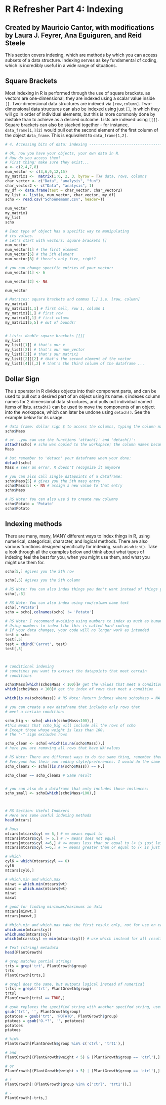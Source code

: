 # R Refresher Part 4: Indexing

## Created by Mauricio Cantor, with modifications by Laura J. Feyrer, Ana Eguiguren, and Reid Steele

This section covers indexing, which are methods by which you can access subsets of a data structure. Indexing serves as key fundamental of coding, which is incredibly useful in a wide range of situations.

## Square Brackets

Most indexing in R is performed through the use of square brackets. as vectors are one-dimensional, they are indexed using a scalar value inside `[]`. Two-dimensional data structures are indexed via `[row,column]`. Two-dimensional data structures can also be indexed using just `[]`, in which they will go in order of individual elements, but this is more commonly done by mistake than to achieve as a desired outcome. Lists are indexed using `[[]]`. Square brackets can also be stacked together - for instance, `data_frame[1,][2]` would pull out the second element of the first column of the object `data_frame`. This is equivalent to `data_frame[1,2]`.

```r
# 4. Accessing bits of data: indexing ------------------------------------------

# Ok, now you have your objects, your own data in R.
# How do you access them?
# First thing: make sure they exist...
a <- c(2,4,7,8)
num_vector <- c(3,6,9,12,15)
my_matrix1 <-  matrix(1:6, 2, 3, byrow = T)# data, rows, columns
char_vector <- c("Data", "analysis", "fun")
char_vector2 <- c("Data", "analysis", 1)
my_df <- data.frame(test = char_vector, char_vector2)
my_list <- list(a, num_vector, char_vector, my_df)
scho <- read.csv("Schoenemann.csv", header=T)

num_vector
my_matrix1
my_list
scho

# Each type of object has a specific way to manipulating 
# its values.
# Let's start with vectors: square brackets []
num_vector
num_vector[1] # the first element
num_vector[5] # the 5th element
num_vector[8] # there's only five, right?

# you can change specific entries of your vector:
num_vector[1] <- 6

num_vector[2] <- NA 

num_vector

# Matrices: square brackets and commas [,] i.e. [row, column]
my_matrix1
my_matrix1[1,1] # first cell, row 1, column 1
my_matrix1[1,] # first row
my_matrix1[,1] # first column
my_matrix1[5,5] # out of bounds!


# Lists: double square brackets [[]]
my_list
my_list[[1]] # that's our x
my_list[[2]] # that's our num_vector
my_list[[3]] # that's our matrix1
my_list[[2]][2] # that's the second element of the vector
my_list[[4]][,2] # that's the third column of the dataframe ...

```

## Dollar Sign
The `$` operator in R divides objects into their component parts, and can be used to pull out a desired part of an object using its name. `$` indexes column names for 2 dimensional data structures, and pulls out individual named items of lists. `attach()` can be used to move the components of an object into the workspace, which can later be undone using `detach()`. See the example below for its usage. 

```r
# data frame: dollar sign $ to access the columns, typing the column names
scho$Mass

# or...you can use the functions 'attach()' and 'detach()':
attach(scho) # scho was copied to the workspace; the column names became objects and we can simply access them by typing their names
Mass

# but remember to 'detach' your dataframe when your done:
detach(scho)
Mass # see? an error, R doesn't recognize it anymore

# you can also call single datapoints of a dataframe:
scho$Mass[5] # gives you the 5th mass entry
scho$Mass[5] <- NA # assign a new value to that entry
scho$Mass

# RS Note: You can also use $ to create new columns
scho$Potato = 'Potato'
scho$Potato

```

## Indexing methods

There are many, many, MANY different ways to index things in R, using numerical, categorical, character, and logical methods. There are also various functions designed specifically for indexing, such as `which()`. Take a look through all the examples below and think about what types of indexing feel the best for you, when you might use them, and what you might use them for.

```r
scho[5,] #gives you the 5th row

scho[,5] #gives you the 5th column

# RS Note: You can also index things you don't want instead of things you do want using != and -
scho[,-5]

# RS Note: You can also index using row/column name text
scho[,'Potato']
scho = scho[,colnames(scho) != 'Potato']

# RS Note: I recommend avoiding using numbers to index as much as humanly possible
# Using numbers to index like this is called hard coding
# If your data changes, your code will no longer work as intended
test = scho
test[,5]
test = cbind('Carrot', test)
test[,5]



# conditional indexing
# sometimes you want to extract the datapoints that meet certain
# conditions

scho$Mass[which(scho$Mass < 100)]# get the values that meet a condition
which(scho$Mass < 100)# get the index of rows that meet a condition

which(is.na(scho$Mass)) # RS Note: Return indexes where scho$Mass = NA

# you can create a new dataframe that includes only rows that
# meet a certain condition:

scho_big <- scho[-which(scho$Mass<100),]
#this means that scho_big will include all the rows of scho
# Except those whose weight is less than 100. 
# the "-" sign excludes rows

scho_clean <- scho[-which(is.na(scho$Mass)),]
# here you are removing all rows that have NA'values

# RS Note: There are different ways to do the same thing, remember there are no wrong answers!
# Everyone has their own coding style/preferences. I would do the same thing like this:
scho_clean2 <- scho[(is.na(scho$Mass)) == F,]

scho_clean == scho_clean2 # Same result


# you can also do a dataframe that only includes those instances:
scho_small <- scho[which(scho$Mass<100),]



# RS Section: Useful Indexers
# Here are some useful indexing methods
head(mtcars)

# Rows
mtcars[mtcars$cyl == 6,] # == means equal to
mtcars[mtcars$cyl != 6,] # != means does not equal
mtcars[mtcars$cyl <=6,] # <= means less than or equal to (< is just less than)
mtcars[mtcars$cyl >=6,] # >= means greater than or equal to (< is just greater than)

# which
cyl6 = which(mtcars$cyl == 6)
cyl6
mtcars[cyl6,]

# which.min and which.max
minwt = which.min(mtcars$wt) 
maxwt = which.max(mtcars$wt)
minwt
maxwt

# good for finding minimums/maximums in data
mtcars[minwt,]
mtcars[maxwt,]

# Which.min and which.max take the first result only, not for use on categorical data
which.min(mtcars$cyl) 
which.max(mtcars$cyl)
which(mtcars$cyl == min(mtcars$cyl)) # use which instead for all results for categorical data

# Text (string) metadata
head(PlantGrowth)

# grep matches partial strings
trts = grep('trt', PlantGrowth$group)
trts
PlantGrowth[trts,]

# grepl does the same, but outputs logical instead of numerical
trtsl = grepl('trt', PlantGrowth$group)
trtsl
PlantGrowth[trtsl == TRUE,]

# gsub replaces the specified string with another specifed string, useful for removing things
gsub('trt', '', PlantGrowth$group)
potatoes = gsub('trt', 'POTATO', PlantGrowth$group)
ptatoes = gsub('O.*?', '', potatoes)
potatoes
ptatoes

# %in%
PlantGrowth[PlantGrowth$group %in% c('ctrl', 'trt1'),]

# and
PlantGrowth[(PlantGrowth$weight < 5) & (PlantGrowth$group == 'ctrl'),]

# or
PlantGrowth[(PlantGrowth$weight < 5) | (PlantGrowth$group == 'ctrl'),]

# !
PlantGrowth[!(PlantGrowth$group %in% c('ctrl', 'trt1')),]

# -
PlantGrowth[-trts,]
```